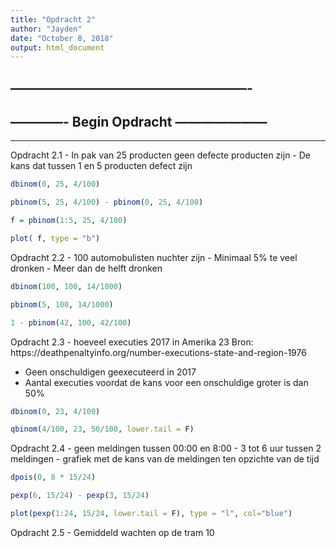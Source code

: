```yaml
---
title: "Opdracht 2"
author: "Jayden"
date: "October 8, 2018"
output: html_document
---
```


-------------------------------------------------------
-------------------------------------------------------
-------------   Begin Opdracht    ---------------------
-------------------------------------------------------
-------------------------------------------------------


Opdracht 2.1
-  In pak van 25 producten geen defecte producten zijn
- De kans dat tussen 1 en 5 producten defect zijn
```r
dbinom(0, 25, 4/100)

pbinom(5, 25, 4/100) - pbinom(0, 25, 4/100)

f = pbinom(1:5, 25, 4/100)

plot( f, type = "b")
```

Opdracht 2.2
- 100 automobulisten nuchter zijn
- Minimaal 5% te veel dronken
- Meer dan de helft dronken
```r
dbinom(100, 100, 14/1000)

pbinom(5, 100, 14/1000)

1 - pbinom(42, 100, 42/100)
```

Opdracht 2.3
- hoeveel executies 2017 in Amerika
23
Bron: 
https://deathpenaltyinfo.org/number-executions-state-and-region-1976

- Geen onschuldigen geexecuteerd in 2017
- Aantal executies voordat de kans voor een onschuldige groter is dan 50%

```r
dbinom(0, 23, 4/100)

qbinom(4/100, 23, 50/100, lower.tail = F)
```

Opdracht 2.4
- geen meldingen tussen 00:00 en 8:00
- 3 tot 6 uur tussen 2 meldingen
- grafiek met de kans van de meldingen ten opzichte van de tijd
```r
dpois(0, 8 * 15/24)

pexp(6, 15/24) - pexp(3, 15/24)

plot(pexp(1:24, 15/24, lower.tail = F), type = "l", col="blue")
```


Opdracht 2.5
- Gemiddeld wachten op de tram
10














